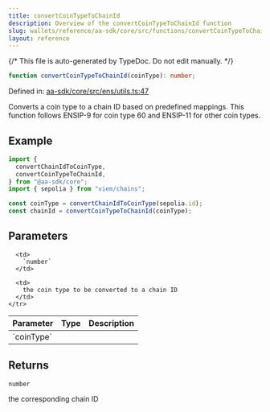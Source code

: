 ```yaml
---
title: convertCoinTypeToChainId
description: Overview of the convertCoinTypeToChainId function
slug: wallets/reference/aa-sdk/core/src/functions/convertCoinTypeToChainId
layout: reference
---
```


{/* This file is auto-generated by TypeDoc. Do not edit manually. */}

```ts
function convertCoinTypeToChainId(coinType): number;
```

Defined in: [aa-sdk/core/src/ens/utils.ts:47](https://github.com/alchemyplatform/aa-sdk/blob/08ef11b1fc98663df6a97fa93722c7f14b33f1cc/aa-sdk/core/src/ens/utils.ts#L47)

Converts a coin type to a chain ID based on predefined mappings. This function follows ENSIP-9 for coin type 60 and ENSIP-11 for other coin types.

## Example

```ts
import {
  convertChainIdToCoinType,
  convertCoinTypeToChainId,
} from "@aa-sdk/core";
import { sepolia } from "viem/chains";

const coinType = convertChainIdToCoinType(sepolia.id);
const chainId = convertCoinTypeToChainId(coinType);
```

## Parameters

<table>
  <thead>
    <tr>
      <th align="left">Parameter</th>
      <th align="left">Type</th>
      <th align="left">Description</th>
    </tr>
  </thead>

  <tbody>
    <tr>
      <td>
        `coinType`
      </td>

      <td>
        `number`
      </td>

      <td>
        the coin type to be converted to a chain ID
      </td>
    </tr>

  </tbody>
</table>

## Returns

`number`

the corresponding chain ID
